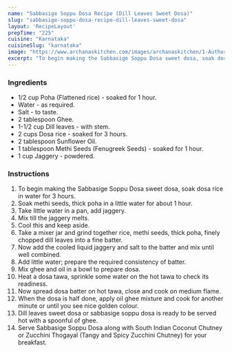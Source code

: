 ---
name: "Sabbasige Soppu Dosa Recipe (Dill Leaves Sweet Dosa)"
slug: "sabbasige-soppu-dosa-recipe-dill-leaves-sweet-dosa"
layout: 'RecipeLayout'
prepTime: "225"
cuisine: "Karnataka"
cuisineSlug: "karnataka"
image: "https://www.archanaskitchen.com/images/archanaskitchen/1-Author/pavithrahr-gmail.com/Dill_Leaves_Sweet_Dosa_Sabbasige_soppu_dosa_recipe_edited.jpg"
excerpt: "To begin making the Sabbasige Soppu Dosa sweet dosa, soak dosa rice in water for 3 hours"
---

### Ingredients

- 1/2 cup Poha (Flattened rice) - soaked for 1 hour.
- Water - as required.
- Salt - to taste.
- 2 tablespoon Ghee.
- 1-1/2 cup Dill leaves - with stem.
- 2 cups Dosa rice - soaked for 3 hours.
- 2 tablespoon Sunflower Oil.
- 1 tablespoon Methi Seeds (Fenugreek Seeds) - soaked for 1 hour.
- 1 cup Jaggery - powdered.

### Instructions

1. To begin making the Sabbasige Soppu Dosa sweet dosa, soak dosa rice in water for 3 hours.
1. Soak methi seeds, thick poha in a little water for about 1 hour.
1. Take little water in a pan, add jaggery.
1. Mix till the jaggery melts.
1. Cool this and keep aside.
1. Take a mixer jar and grind together rice, methi seeds, thick poha, finely chopped dill leaves into a fine batter.
1. Now add the cooled liquid jaggery and salt to the batter and mix until well combined.
1. Add little water; prepare the required consistency of batter.
1. Mix ghee and oil in a bowl to prepare dosa.
1. Heat a dosa tawa, sprinkle some water on the hot tawa to check its readiness.
1. Now spread dosa batter on hot tawa, close and cook on medium flame.
1. When the dosa is half done, apply oil ghee mixture and cook for another minute or until you see nice golden colour.
1. Dill leaves sweet dosa or sabbasige soppu dosa is ready to be served hot with a spoonful of ghee.
1. Serve Sabbasige Soppu Dosa along with South Indian Coconut Chutney or Zucchini Thogayal (Tangy and Spicy Zucchini Chutney) for your breakfast.
